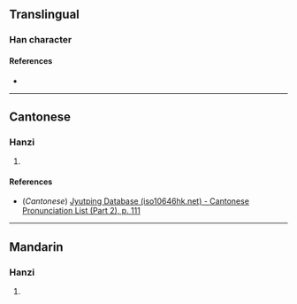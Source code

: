 {{character info}}
==Translingual==

===Han character===
{{Han char|rn=61|rad=心|as=19|sn=22|four=|canj=PIDY|ids=⿰忄靡}}

====References====
* {{Han ref|kx=0409.140|dkj=11508|dj=0751.170|hdz=42372.140|uh=6202|ud=25090}}

----

==Cantonese==

===Hanzi===
{{yue-hanzi|jyut=[[mei4]]|y=mei4}}

# {{rfdef|yue|sort=心19}}

====References====
* (''Cantonese'') [http://www.iso10646hk.net/jp/document/download.jsp Jyutping Database (iso10646hk.net) - Cantonese Pronunciation List (Part 2), p. 111]

----

==Mandarin==

===Hanzi===
{{cmn-hanzi|pin=[[mí]] ([[mi2]])|wg=mi<sup>2</sup>}}

# {{rfdef|cmn|sort=心19}}